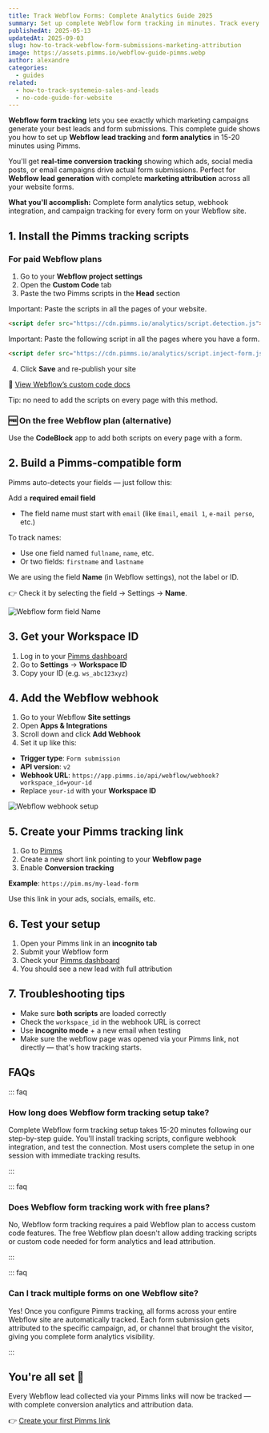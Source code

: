 ```yaml
---
title: Track Webflow Forms: Complete Analytics Guide 2025
summary: Set up complete Webflow form tracking in minutes. Track every lead with full analytics showing which campaigns generate form submissions and conversions.
publishedAt: 2025-05-13
updatedAt: 2025-09-03
slug: how-to-track-webflow-form-submissions-marketing-attribution
image: https://assets.pimms.io/webflow-guide-pimms.webp
author: alexandre
categories:
  - guides
related:
  - how-to-track-systemeio-sales-and-leads
  - no-code-guide-for-website
---
```


**Webflow form tracking** lets you see exactly which marketing campaigns generate your best leads and form submissions. This complete guide shows you how to set up **Webflow lead tracking** and **form analytics** in 15-20 minutes using Pimms.

You'll get **real-time conversion tracking** showing which ads, social media posts, or email campaigns drive actual form submissions. Perfect for **Webflow lead generation** with complete **marketing attribution** across all your website forms.

**What you'll accomplish:** Complete form analytics setup, webhook integration, and campaign tracking for every form on your Webflow site.

<LinkCard
  href="/articles/no-code-guide-for-website"
  title="Looking to track external tools?"
  description="Read this other guide if your site links to external tools like Cal.com, Tally, Stripe, etc."
/>

## 1. Install the Pimms tracking scripts

### For paid Webflow plans

1. Go to your **Webflow project settings**
2. Open the **Custom Code** tab
3. Paste the two Pimms scripts in the **Head** section

Important: Paste the scripts in all the pages of your website.

```html
<script defer src="https://cdn.pimms.io/analytics/script.detection.js"></script>
```

Important: Paste the following script in all the pages where you have a form.

```html
<script defer src="https://cdn.pimms.io/analytics/script.inject-form.js"></script>
```

<LinkCard
  href="/freetools/site-checker"
  title="Verify your script installation"
  description="Use our free tool to automatically check if the Pimms analytics script is properly installed on your website."
/>

4. Click **Save** and re-publish your site

📘 [View Webflow’s custom code docs](https://help.webflow.com/hc/en-us/articles/33961357265299-Custom-code-in-head-and-body-tags#supported-code)

Tip: no need to add the scripts on every page with this method.

### 🆓 On the free Webflow plan (alternative)

Use the **CodeBlock** app to add both scripts on every page with a form.

## 2. Build a Pimms-compatible form

Pimms auto-detects your fields — just follow this:

Add a **required email field**
- The field name must start with `email` (like `Email`, `email 1`, `e-mail perso`, etc.)

To track names:
- Use one field named `fullname`, `name`, etc.
- Or two fields: `firstname` and `lastname`

We are using the field **Name** (in Webflow settings), not the label or ID.

👉 Check it by selecting the field → Settings → **Name**.

![Webflow form field Name](https://assets.pimms.io/webflow-form-field-name.webp)

## 3. Get your Workspace ID

1. Log in to your [Pimms dashboard](https://app.pimms.io)
2. Go to **Settings** → **Workspace ID**
3. Copy your ID (e.g. `ws_abc123xyz`)

## 4. Add the Webflow webhook

1. Go to your Webflow **Site settings**
2. Open **Apps & Integrations**
3. Scroll down and click **Add Webhook**
4. Set it up like this:

- **Trigger type**: `Form submission`
- **API version**: `v2`
- **Webhook URL**:
  `https://app.pimms.io/api/webflow/webhook?workspace_id=your-id`
- Replace `your-id` with your **Workspace ID**

![Webflow webhook setup](https://assets.pimms.io/webflow-webhook-setup.webp)

## 5. Create your Pimms tracking link

1. Go to [Pimms](https://app.pimms.io)
2. Create a new short link pointing to your **Webflow page**
3. Enable **Conversion tracking**

**Example**:
`https://pim.ms/my-lead-form`

Use this link in your ads, socials, emails, etc.

## 6. Test your setup

1. Open your Pimms link in an **incognito tab**
2. Submit your Webflow form
3. Check your [Pimms dashboard](https://app.pimms.io)
4. You should see a new lead with full attribution

## 7. Troubleshooting tips

- Make sure **both scripts** are loaded correctly
- Check the `workspace_id` in the webhook URL is correct
- Use **incognito mode** + a new email when testing
- Make sure the webflow page was opened via your Pimms link, not directly — that's how tracking starts.

## FAQs

::: faq

### How long does Webflow form tracking setup take?

Complete Webflow form tracking setup takes 15-20 minutes following our step-by-step guide. You'll install tracking scripts, configure webhook integration, and test the connection. Most users complete the setup in one session with immediate tracking results.

:::

::: faq

### Does Webflow form tracking work with free plans?

No, Webflow form tracking requires a paid Webflow plan to access custom code features. The free Webflow plan doesn't allow adding tracking scripts or custom code needed for form analytics and lead attribution.

:::

::: faq

### Can I track multiple forms on one Webflow site?

Yes! Once you configure Pimms tracking, all forms across your entire Webflow site are automatically tracked. Each form submission gets attributed to the specific campaign, ad, or channel that brought the visitor, giving you complete form analytics visibility.

:::

## You're all set 🎉

Every Webflow lead collected via your Pimms links will now be tracked — with complete conversion analytics and attribution data.

👉 [Create your first Pimms link](https://app.pimms.io)

<CallToAction />
